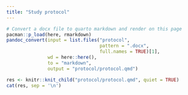 ```yaml
---
title: "Study protocol"
---
```


```r
# Convert a docx file to quarto markdown and render on this page
pacman::p_load(here, rmarkdown)
pandoc_convert(input = list.files("protocol", 
                                  pattern = ".docx", 
                                  full.names = TRUE)[1],
               wd = here::here(),
               to = "markdown", 
               output = "protocol/protocol.qmd")

res <- knitr::knit_child("protocol/protocol.qmd", quiet = TRUE)
cat(res, sep = '\n')
```
